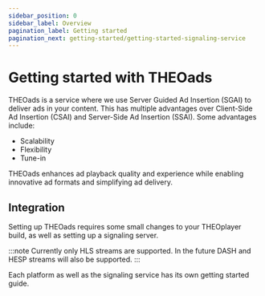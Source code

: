 ```yaml
---
sidebar_position: 0
sidebar_label: Overview
pagination_label: Getting started
pagination_next: getting-started/getting-started-signaling-service
---
```


# Getting started with THEOads

THEOads is a service where we use Server Guided Ad Insertion (SGAI) to deliver ads in your content.
This has multiple advantages over Client-Side Ad Insertion (CSAI) and Server-Side Ad Insertion (SSAI).
Some advantages include:

- Scalability
- Flexibility
- Tune-in

THEOads enhances ad playback quality and experience while enabling innovative ad formats and simplifying ad delivery.

## Integration

Setting up THEOads requires some small changes to your THEOplayer build, as well as setting up a signaling server.

:::note
Currently only HLS streams are supported. In the future DASH and HESP streams will also be supported.
:::

Each platform as well as the signaling service has its own getting started guide.


<DocCardList />
